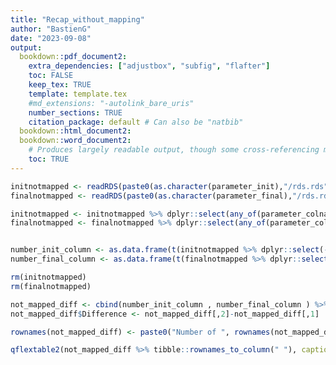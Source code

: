 ```yaml
---
title: "Recap_without_mapping"
author: "BastienG"
date: "2023-09-08"
output:
  bookdown::pdf_document2:
    extra_dependencies: ["adjustbox", "subfig", "flafter"]
    toc: FALSE
    keep_tex: TRUE
    template: template.tex
    #md_extensions: "-autolink_bare_uris"
    number_sections: TRUE
    citation_package: default # Can also be "natbib"
  bookdown::html_document2:
  bookdown::word_document2: 
    # Produces largely readable output, though some cross-referencing may fail. Useful for collaboration.
    toc: TRUE
---
```


```r

initnotmapped <- readRDS(paste0(as.character(parameter_init),"/rds.rds"))
finalnotmapped <- readRDS(paste0(as.character(parameter_final),"/rds.rds"))

initnotmapped <- initnotmapped %>% dplyr::select(any_of(parameter_colnames_to_keep))
finalnotmapped <- finalnotmapped %>% dplyr::select(any_of(parameter_colnames_to_keep))


number_init_column <- as.data.frame(t(initnotmapped %>% dplyr::select(-measurement_value) %>% summarise_all(list(~n_distinct(.))))) %>%  dplyr::rename(!!as.symbol(eval(parse(text = "titre_1"))) := V1)
number_final_column <- as.data.frame(t(finalnotmapped %>% dplyr::select(-measurement_value) %>% summarise_all(list(~n_distinct(.)))))%>%  dplyr::rename(!!as.symbol(eval(parse(text = "titre_2"))) := V1)

rm(initnotmapped)
rm(finalnotmapped)

not_mapped_diff <- cbind(number_init_column , number_final_column ) %>% mutate_all(as.numeric)
not_mapped_diff$Difference <- not_mapped_diff[,2]-not_mapped_diff[,1]

rownames(not_mapped_diff) <- paste0("Number of ", rownames(not_mapped_diff))

```

```r

qflextable2(not_mapped_diff %>% tibble::rownames_to_column(" "), captionn = "Comparison of number of stratas between the two datasets with including the differences due to the mapping of codelist", save_folder = "Summary")
```

